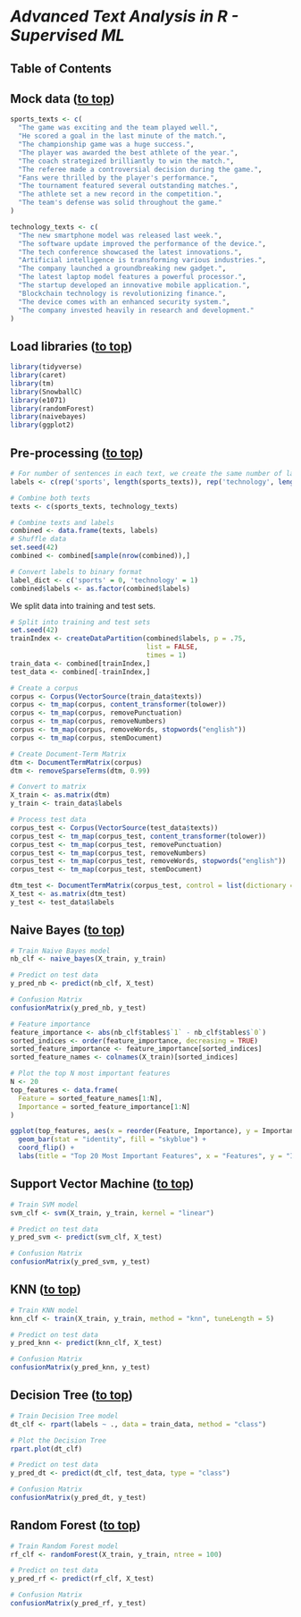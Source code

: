 # *Advanced Text Analysis in R - Supervised ML*

## Table of Contents

## Mock data ([to top](#))

```r
sports_texts <- c(
  "The game was exciting and the team played well.",
  "He scored a goal in the last minute of the match.",
  "The championship game was a huge success.",
  "The player was awarded the best athlete of the year.",
  "The coach strategized brilliantly to win the match.",
  "The referee made a controversial decision during the game.",
  "Fans were thrilled by the player's performance.",
  "The tournament featured several outstanding matches.",
  "The athlete set a new record in the competition.",
  "The team's defense was solid throughout the game."
)

technology_texts <- c(
  "The new smartphone model was released last week.",
  "The software update improved the performance of the device.",
  "The tech conference showcased the latest innovations.",
  "Artificial intelligence is transforming various industries.",
  "The company launched a groundbreaking new gadget.",
  "The latest laptop model features a powerful processor.",
  "The startup developed an innovative mobile application.",
  "Blockchain technology is revolutionizing finance.",
  "The device comes with an enhanced security system.",
  "The company invested heavily in research and development."
)
```

## Load libraries ([to top](#))

```r
library(tidyverse)
library(caret)
library(tm)
library(SnowballC)
library(e1071)
library(randomForest)
library(naivebayes)
library(ggplot2)
```

## Pre-processing ([to top](#))

```r
# For number of sentences in each text, we create the same number of labels
labels <- c(rep('sports', length(sports_texts)), rep('technology', length(technology_texts)))

# Combine both texts
texts <- c(sports_texts, technology_texts)

# Combine texts and labels
combined <- data.frame(texts, labels)
# Shuffle data
set.seed(42)
combined <- combined[sample(nrow(combined)),]

# Convert labels to binary format
label_dict <- c('sports' = 0, 'technology' = 1)
combined$labels <- as.factor(combined$labels)
```

We split data into training and test sets.

```r
# Split into training and test sets
set.seed(42)
trainIndex <- createDataPartition(combined$labels, p = .75, 
                                  list = FALSE, 
                                  times = 1)
train_data <- combined[trainIndex,]
test_data <- combined[-trainIndex,]

# Create a corpus
corpus <- Corpus(VectorSource(train_data$texts))
corpus <- tm_map(corpus, content_transformer(tolower))
corpus <- tm_map(corpus, removePunctuation)
corpus <- tm_map(corpus, removeNumbers)
corpus <- tm_map(corpus, removeWords, stopwords("english"))
corpus <- tm_map(corpus, stemDocument)

# Create Document-Term Matrix
dtm <- DocumentTermMatrix(corpus)
dtm <- removeSparseTerms(dtm, 0.99)

# Convert to matrix
X_train <- as.matrix(dtm)
y_train <- train_data$labels

# Process test data
corpus_test <- Corpus(VectorSource(test_data$texts))
corpus_test <- tm_map(corpus_test, content_transformer(tolower))
corpus_test <- tm_map(corpus_test, removePunctuation)
corpus_test <- tm_map(corpus_test, removeNumbers)
corpus_test <- tm_map(corpus_test, removeWords, stopwords("english"))
corpus_test <- tm_map(corpus_test, stemDocument)

dtm_test <- DocumentTermMatrix(corpus_test, control = list(dictionary = Terms(dtm)))
X_test <- as.matrix(dtm_test)
y_test <- test_data$labels
```

## Naive Bayes ([to top](#naive))

```r
# Train Naive Bayes model
nb_clf <- naive_bayes(X_train, y_train)

# Predict on test data
y_pred_nb <- predict(nb_clf, X_test)

# Confusion Matrix
confusionMatrix(y_pred_nb, y_test)

# Feature importance
feature_importance <- abs(nb_clf$tables$`1` - nb_clf$tables$`0`)
sorted_indices <- order(feature_importance, decreasing = TRUE)
sorted_feature_importance <- feature_importance[sorted_indices]
sorted_feature_names <- colnames(X_train)[sorted_indices]

# Plot the top N most important features
N <- 20
top_features <- data.frame(
  Feature = sorted_feature_names[1:N],
  Importance = sorted_feature_importance[1:N]
)

ggplot(top_features, aes(x = reorder(Feature, Importance), y = Importance)) +
  geom_bar(stat = "identity", fill = "skyblue") +
  coord_flip() +
  labs(title = "Top 20 Most Important Features", x = "Features", y = "Importance")
```

## Support Vector Machine ([to top](#svm))

```r
# Train SVM model
svm_clf <- svm(X_train, y_train, kernel = "linear")

# Predict on test data
y_pred_svm <- predict(svm_clf, X_test)

# Confusion Matrix
confusionMatrix(y_pred_svm, y_test)
```

## KNN ([to top](#knn))

```r
# Train KNN model
knn_clf <- train(X_train, y_train, method = "knn", tuneLength = 5)

# Predict on test data
y_pred_knn <- predict(knn_clf, X_test)

# Confusion Matrix
confusionMatrix(y_pred_knn, y_test)
```

## Decision Tree ([to top](#dt))

```r
# Train Decision Tree model
dt_clf <- rpart(labels ~ ., data = train_data, method = "class")

# Plot the Decision Tree
rpart.plot(dt_clf)

# Predict on test data
y_pred_dt <- predict(dt_clf, test_data, type = "class")

# Confusion Matrix
confusionMatrix(y_pred_dt, y_test)
```

## Random Forest ([to top](#rf))

```r
# Train Random Forest model
rf_clf <- randomForest(X_train, y_train, ntree = 100)

# Predict on test data
y_pred_rf <- predict(rf_clf, X_test)

# Confusion Matrix
confusionMatrix(y_pred_rf, y_test)
```